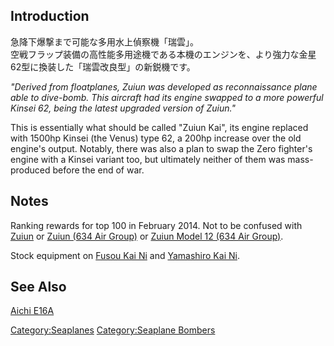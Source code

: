 {{Equipmentinfo
|name = Zuiun Model 12
|id = 80
|japanesename = 瑞雲12型
|icon = {{Seaplane}}
|type = Seaplane Bomber
|effect = {{Dive}}+7, {{AA}}+3, {{ASW}}+5, {{Hit}}+1, {{LOS}}+6
|radius = 5
|scrap = {{Fuel}} 2, {{Ammo}} 3, {{Bauxite}} 6
|image = <gallery type="slideshow" widths="360px" position="center" hideaddbutton="true">
Equipment80-1.png
Equipment80-2.png
Equipment80-3.png
Equipment80-4.png
</gallery>
|CAV = lime
|BBV = lime
|AV = lime
|SSV = lime
|CA = yellow
|FASTBB = yellow
|notes = Special restrictions:
*CA: [[Zara#Upgrade|Zara Kai]] only
*FBB: [[Littorio#Upgrade|Italia]] and [[Roma#Upgrade|Roma Kai]] only}}
==Introduction==
急降下爆撃まで可能な多用水上偵察機「瑞雲」。<br />
空戦フラップ装備の高性能多用途機である本機のエンジンを、より強力な金星62型に換装した「瑞雲改良型」の新鋭機です。

''"Derived from floatplanes, Zuiun was developed as reconnaissance plane able to dive-bomb. This aircraft had its engine swapped to a more powerful Kinsei 62, being the latest upgraded version of Zuiun."''

This is essentially what should be called "Zuiun Kai", its engine replaced with 1500hp Kinsei (the Venus) type 62, a 200hp increase over the old engine's output. Notably, there was also a plan to swap the Zero fighter's engine with a Kinsei variant too, but ultimately neither of them was mass-produced before the end of war.

==Notes==
Ranking rewards for top 100 in February 2014. Not to be confused with [[Zuiun]] or [[Zuiun (634 Air Group)]] or [[Zuiun Model 12 (634 Air Group)]].

Stock equipment on [[Fusou|Fusou Kai Ni]] and [[Yamashiro|Yamashiro Kai Ni]].
==See Also==
[[wikipedia:Aichi E16A|Aichi E16A]]
{{Equipmentlist}}

[[Category:Seaplanes]]
[[Category:Seaplane Bombers]]